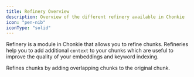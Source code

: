 ```yaml
---
title: Refinery Overview
description: Overview of the different refinery available in Chonkie
icon: "pen-nib"
iconType: "solid"
---
```


Refinery is a module in Chonkie that allows you to refine chunks.
Refineries help you to add additional `context` to your chunks which are useful to improve the quality of your embeddings and keyword indexing. 

<CardGroup cols={2}>
  <Card
    title="OverlapRefinery"
    icon="pen-nib"
    href="/refinery/overlap-refinery"
  >
    Refines chunks by adding overlapping chunks to the original chunk.
  </Card>
</CardGroup>
